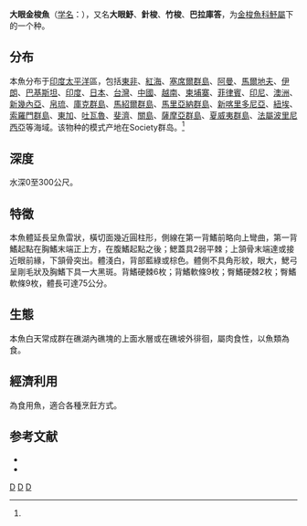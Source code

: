 {{Speciesbox
| taxon = Sphyraena forsteri
| image = Bigeye barracuda.jpg
| status = NE
| status_system = IUCN3.1
| binomial_authority = Cuvier et Valenciennes, 1829<ref name='id7001'>{{cite web| url =http://www.bioinfo.cn/db05/BjdwSpecies.php?action=view&id=7001| title =大眼魣| work =中国动物物种编目数据库| publisher =中国科学院微生物研究所| author =中国科学院动物研究所| accessdate =2009-04-11| deadurl =yes| archiveurl =https://web.archive.org/web/20160305051144/http://www.bioinfo.cn/db05/BjdwSpecies.php?action=view&id=7001| archivedate =2016-03-05}}</ref>
| synonyms = *''Callosphyraena toxeuma''<br /><small>Fowler, 1904</small>
*''Sphyraena toxeuma''<br /><small>Fowler, 1904</small>
}}
'''大眼金梭魚'''（[[学名|学名]]：{{lang|la|'''''Sphyraena forsteri'''''}}），又名'''大眼魣'''、'''針梭'''、'''竹梭'''、'''巴拉庫答'''，为[[金梭魚科|金梭魚科]][[魣屬|魣屬]]下的一个种。

==分布==
本魚分布于[[印度|印度]][[太平洋|太平洋]]區，包括[[東非|東非]]、[[紅海|紅海]]、[[塞席爾群島|塞席爾群島]]、[[阿曼|阿曼]]、[[馬爾地夫|馬爾地夫]]、[[伊朗|伊朗]]、[[巴基斯坦|巴基斯坦]]、[[印度|印度]]、[[日本|日本]]、[[台灣|台灣]]、[[中國|中國]]、[[越南|越南]]、[[柬埔寨|柬埔寨]]、[[菲律賓|菲律賓]]、[[印尼|印尼]]、[[澳洲|澳洲]]、[[新幾內亞|新幾內亞]]、[[帛琉|帛琉]]、[[庫克群島|庫克群島]]、[[馬紹爾群島|馬紹爾群島]]、[[馬里亞納群島|馬里亞納群島]]、[[新喀里多尼亞|新喀里多尼亞]]、[[紐埃|紐埃]]、[[索羅門群島|索羅門群島]]、[[東加|東加]]、[[吐瓦魯|吐瓦魯]]、[[斐濟|斐濟]]、[[關島|關島]]、[[薩摩亞群島|薩摩亞群島]]、[[夏威夷群島|夏威夷群島]]、[[法屬波里尼西亞|法屬波里尼西亞]]等海域。该物种的模式产地在Society群岛。<ref name='id7001'/>

==深度==
水深0至300公尺。

==特徵==
本魚體延長呈魚雷狀，橫切面幾近圓柱形，側線在第一背鰭前略向上彎曲，第一背鰭起點在胸鰭末端正上方，在腹鰭起點之後；鰓蓋具2弱平棘；上頷骨末端達或接近眼前緣，下頷骨突出。體淺白，背部藍綠或棕色。體側不具角形紋，眼大，鰓弓呈剛毛狀及胸鰭下具一大黑斑。背鰭硬棘6枚；背鰭軟條9枚；臀鰭硬棘2枚；臀鰭軟條9枚，體長可達75公分。

==生態==
本魚白天常成群在礁湖內礁塊的上面水層或在礁坡外徘徊，屬肉食性，以魚類為食。

==經濟利用==
為食用魚，適合各種烹飪方式。

== 参考文献 ==
{{reflist}}
*{{FishBase_species|genus=Sphyraena|species=forsteri|year=2011|month=12}}
* {{TaiBNET| zh=大眼金梭魚 | id=382647 | binomial=Sphyraena forsteri | authority=Cuvier, 1829 | var= | accessdate=2013-01-24}}

{{Taxonbar|from=Q1821308}}

[[Category:食用鱼|D]]
[[Category:魣屬|D]]
[[Category:_1829年描述的鱼类|D]]